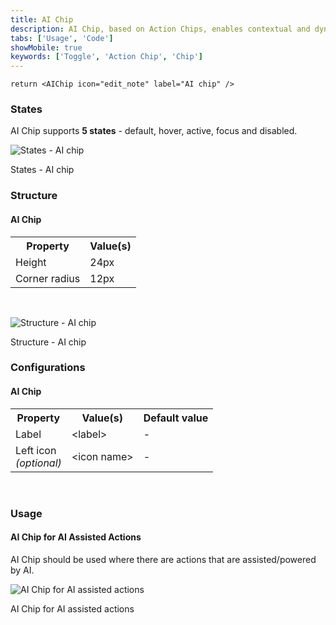 ```yaml
---
title: AI Chip
description: AI Chip, based on Action Chips, enables contextual and dynamic AI actions. It has a distinct appearance to signal users that the action utilizes AI capabilities.
tabs: ['Usage', 'Code']
showMobile: true
keywords: ['Toggle', 'Action Chip', 'Chip']
---
```



```tsx
return <AIChip icon="edit_note" label="AI chip" />
```


### States

AI Chip supports **5 states** - default, hover, active, focus and disabled.

![States - AI chip](./images/states.png)
<Caption>States - AI chip</Caption>

### Structure

#### AI Chip

<table style={{width: "100%"}}>
  <tbody>
    <tr>
      <th style={{width:"50%",  textAlign: "left"}}>Property</th>
      <th style={{width:"50%",  textAlign: "left"}}>Value(s)</th>
    </tr>
    <tr style={{verticalAlign: "top"}}>
      <td>Height</td>
      <td>24px</td>
    </tr>
    <tr style={{verticalAlign: "top"}}>
      <td>Corner radius</td>
      <td>12px</td>
    </tr>
  </tbody>
</table>

<br />

![ Structure - AI chip](./images/structure.png)
<Caption> Structure - AI chip</Caption>

### Configurations

#### AI Chip

<table style={{width: "100%"}}>
  <tbody>
    <tr>
      <th style={{width:"33%", textAlign: "left"}}>Property</th>
      <th style={{width:"33%", textAlign: "left"}}>Value(s)</th>
      <th style={{width:"33%", textAlign: "left"}}>Default value</th>
    </tr>
    <tr style={{verticalAlign: "top"}}>
      <td>Label<br/></td>
      <td>&#60;label&#62;</td>
      <td>-</td>
    </tr>
    <tr style={{verticalAlign: "top"}}>
      <td>Left icon<br/><em>(optional)</em></td>
      <td>&#60;icon name&#62;</td>
      <td>-</td>
    </tr>
  </tbody>
</table>

<br />

### Usage

#### AI Chip for AI Assisted Actions

AI Chip should be used where there are actions that are assisted/powered by AI. 

![AI Chip for AI assisted actions](./images/ai-action.png)
<Caption>AI Chip for AI assisted actions</Caption>
